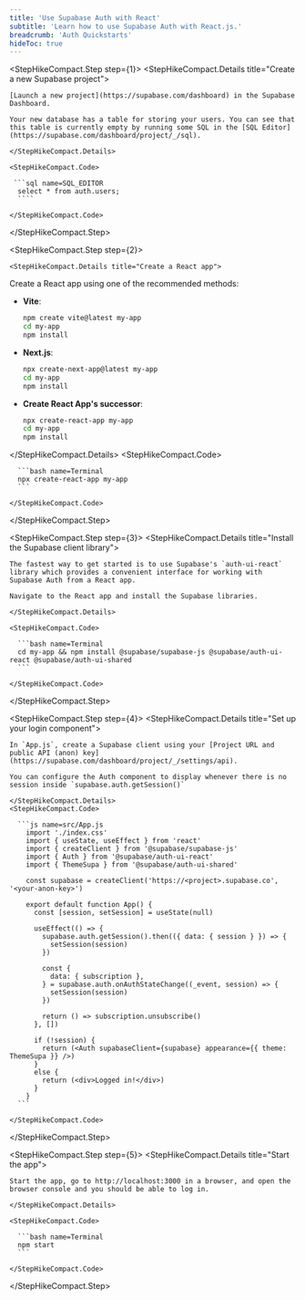 ```yaml
---
title: 'Use Supabase Auth with React'
subtitle: 'Learn how to use Supabase Auth with React.js.'
breadcrumb: 'Auth Quickstarts'
hideToc: true
---
```


<StepHikeCompact>

  <StepHikeCompact.Step step={1}>
    <StepHikeCompact.Details title="Create a new Supabase project">

    [Launch a new project](https://supabase.com/dashboard) in the Supabase Dashboard.

    Your new database has a table for storing your users. You can see that this table is currently empty by running some SQL in the [SQL Editor](https://supabase.com/dashboard/project/_/sql).

    </StepHikeCompact.Details>

    <StepHikeCompact.Code>

     ```sql name=SQL_EDITOR
      select * from auth.users;
      ````

    </StepHikeCompact.Code>

  </StepHikeCompact.Step>

  <StepHikeCompact.Step step={2}>

    <StepHikeCompact.Details title="Create a React app">

   Create a React app using one of the recommended methods:

- **Vite**:
  ```bash name=Terminal
  npm create vite@latest my-app
  cd my-app
  npm install
  ```

- **Next.js**:
  ```bash name=Terminal
  npx create-next-app@latest my-app
  cd my-app
  npm install
  ```

- **Create React App's successor**:
  ```bash name=Terminal
  npx create-react-app my-app
  cd my-app
  npm install
  ```

</StepHikeCompact.Details>
    <StepHikeCompact.Code>

      ```bash name=Terminal
      npx create-react-app my-app
      ```

    </StepHikeCompact.Code>

  </StepHikeCompact.Step>

  <StepHikeCompact.Step step={3}>
    <StepHikeCompact.Details title="Install the Supabase client library">

    The fastest way to get started is to use Supabase's `auth-ui-react` library which provides a convenient interface for working with Supabase Auth from a React app.

    Navigate to the React app and install the Supabase libraries.

    </StepHikeCompact.Details>

    <StepHikeCompact.Code>

      ```bash name=Terminal
      cd my-app && npm install @supabase/supabase-js @supabase/auth-ui-react @supabase/auth-ui-shared
      ```

    </StepHikeCompact.Code>

  </StepHikeCompact.Step>

  <StepHikeCompact.Step step={4}>
    <StepHikeCompact.Details title="Set up your login component">

    In `App.js`, create a Supabase client using your [Project URL and public API (anon) key](https://supabase.com/dashboard/project/_/settings/api).

    You can configure the Auth component to display whenever there is no session inside `supabase.auth.getSession()`

    </StepHikeCompact.Details>
    <StepHikeCompact.Code>

      ```js name=src/App.js
        import './index.css'
        import { useState, useEffect } from 'react'
        import { createClient } from '@supabase/supabase-js'
        import { Auth } from '@supabase/auth-ui-react'
        import { ThemeSupa } from '@supabase/auth-ui-shared'

        const supabase = createClient('https://<project>.supabase.co', '<your-anon-key>')

        export default function App() {
          const [session, setSession] = useState(null)

          useEffect(() => {
            supabase.auth.getSession().then(({ data: { session } }) => {
              setSession(session)
            })

            const {
              data: { subscription },
            } = supabase.auth.onAuthStateChange((_event, session) => {
              setSession(session)
            })

            return () => subscription.unsubscribe()
          }, [])

          if (!session) {
            return (<Auth supabaseClient={supabase} appearance={{ theme: ThemeSupa }} />)
          }
          else {
            return (<div>Logged in!</div>)
          }
        }
      ```

    </StepHikeCompact.Code>

  </StepHikeCompact.Step>

  <StepHikeCompact.Step step={5}>
    <StepHikeCompact.Details title="Start the app">

    Start the app, go to http://localhost:3000 in a browser, and open the browser console and you should be able to log in.

    </StepHikeCompact.Details>

    <StepHikeCompact.Code>

      ```bash name=Terminal
      npm start
      ```

    </StepHikeCompact.Code>

  </StepHikeCompact.Step>
</StepHikeCompact>

